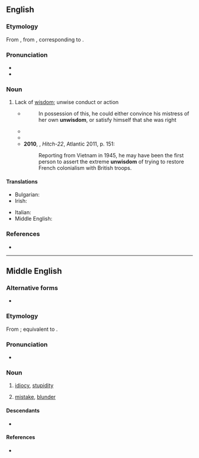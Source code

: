 ==English==

===Etymology===
From {{inh|en|enm|unwisdom}}, from {{inh|en|ang|unwīsdōm}}, corresponding to {{affix|en|un-|wisdom}}.

===Pronunciation===
* {{IPA|en|/ʌnˈwɪzdəm/}}
* {{audio|en|LL-Q1860 (eng)-Vealhurl-unwisdom.wav|Audio (UK)}}

===Noun===
{{en-noun|~}}

# Lack of [[wisdom]]; unwise conduct or action {{defdate|from 9th c.}}
#: {{syn|en|ignorance|stupidity}}
#* {{RQ:Froude England}}
#*: In possession of this, he could either convince his mistress of her own '''unwisdom''', or satisfy himself that she was right
#* {{quote-journal|en|year=1963|month=February|title=Diesel locomotive faults and their remedies|journal=Modern Railways|page=99|text=A very common engine fault, leaking joints, provides an example of the '''unwisdom''' of undertaking design modification without full service experience. [...] After only a short period of service, however, so many railways requested a reversion to the original type that the modification had to be abandoned.}}
#* {{quote-book|en|year=1970|author={{w|Larry Niven}}|title={{w|Ringworld}}|page=115|passage=[H]e spoke of the '''unwisdom''' of volunteering one's services as a guinea pig.}}
#* '''2010''', {{w|Christopher Hitchens}}, ''Hitch-22'', Atlantic 2011, p. 151:
#*: Reporting from Vietnam in 1945, he may have been the first person to assert the extreme '''unwisdom''' of trying to restore French colonialism with British troops.

====Translations====
{{trans-top|lack of wisdom}}
* Bulgarian: {{t+|bg|неблагоразу́мие|n|sc=Cyrl}}
* Irish: {{t|ga|aineagna|f}}
{{trans-mid}}
* Italian: {{t+|it|malaccortezza|f}}
* Middle English: {{t|enm|unwisdom}}
{{trans-bottom}}

===References===
* {{R:Lexico}}

----

==Middle English==

===Alternative forms===
* {{alter|enm|onwisdom|onwysdam|unwisdam|unwisdome|unwijsdam|unwijsdom|unwysdom|unwysedom}}

===Etymology===
From {{inh|enm|ang|unwīsdōm}}; equivalent to {{af|enm|un-|wisdom}}.

===Pronunciation===
* {{IPA|enm|/unˈwizdoːm/|/unˈwiːzdoːm/|/-am/}}

===Noun===
{{enm-noun|-}}

# [[idiocy]], [[stupidity]]
# {{lb|enm|rare}} [[mistake]], [[blunder]]

====Descendants====
* {{desc|en|unwisdom}}

====References====
* {{R:MED Online|unwī̆sdọ̄̆m|n|MED1371}}